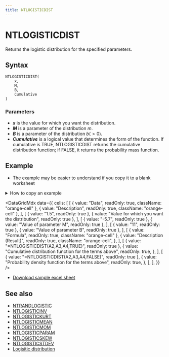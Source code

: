 ```yaml
---
title: NTLOGISTICDIST
---
```



# NTLOGISTICDIST

Returns the logistic distribution for the specified parameters.

## Syntax

```excel
NTLOGISTICDIST(
    x,
    M,
    B,
    Cumulative
)
```

### Parameters

- **_x_** is the value for which you want the distribution.
- **_M_** is a parameter of the distribution $m$.
- **_B_** is a parameter of the distribution $b(>0)$.
- **_Cumulative_** is a logical value that determines the form of the function. If cumulative is TRUE, NTLOGISTICDIST returns the cumulative distribution function; if FALSE, it returns the probability mass function.

## Example

- The example may be easier to understand if you copy it to a blank worksheet

<details>
  <summary>How to copy an example</summary>

1.  Create a blank workbook or worksheet.
2.  Select the example in the Help topic.

    **Note**  Do not select the row or column headers.

    ![Selecting an example from Help](./../../assets/functions/HowToCopy.png)

    Selecting an example from Help

3.  Press CTRL+C.
4.  In the worksheet, select cell A1, and press CTRL+V.
5.  To switch between viewing the results and viewing the formulas that return the results, press CTRL+` (grave accent), or on the **Tools** menu, point to **Formula Auditing**, and then click **Formula Auditing Mode**.

</details>

<DataGridMdx
  data={{
    cells: [
      [
        { value: "Data", readOnly: true, className: "orange-cell" },
        { value: "Description", readOnly: true, className: "orange-cell" },
      ],
      [
        { value: "1.5", readOnly: true },
        { value: "Value for which you want the distribution", readOnly: true },
      ],
      [
        { value: "-5.7", readOnly: true },
        { value: "Value of parameter M", readOnly: true },
      ],
      [
        { value: "11", readOnly: true },
        { value: "Value of parameter B", readOnly: true },
      ],
      [
        { value: "Formula", readOnly: true, className: "orange-cell" },
        {
          value: "Description (Result)",
          readOnly: true,
          className: "orange-cell",
        },
      ],
      [
        { value: "=NTLOGISTICDIST(A2,A3,A4,TRUE)", readOnly: true },
        {
          value: "Cumulative distribution function for the terms above",
          readOnly: true,
        },
      ],
      [
        { value: "=NTLOGISTICDIST(A2,A3,A4,FALSE)", readOnly: true },
        {
          value: "Probability density function for the terms above",
          readOnly: true,
        },
      ],
    ],
  }}
/>

- [Download sample excel sheet](./../../assets/NtRand2.zip)

## See also

- [NTRANDLOGISTIC](../01-random-numbers/01-single-series/09-ntrandlogistic.mdx)
- [NTLOGISTICINV](056-ntlogisticinv.mdx)
- [NTLOGISTICKURT](057-ntlogistickurt.mdx)
- [NTLOGISTICMEAN](058-ntlogisticmean.mdx)
- [NTLOGISTICMOM](059-ntlogisticmom.mdx)
- [NTLOGISTICPARAM](060-ntlogisticparam.mdx)
- [NTLOGISTICSKEW](061-ntlogisticskew.mdx)
- [NTLOGISTICSTDEV](062-ntlogisticstdev.mdx)
- [Logisitic distribution](../../05-gallery-of-distributions/logistic-distribution.mdx)

